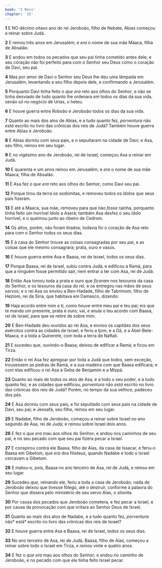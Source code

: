 ```yaml
---
book: 'I Reis'
chapter: '15'
---
```


**1** E NO décimo oitavo ano do rei Jeroboão, filho de Nebate, Abias começou a reinar sobre Judá.

**2** E reinou três anos em Jerusalém; e _era_ o nome de sua mãe Maaca, filha de Absalão.

**3** E andou em todos os pecados que seu pai tinha cometido antes dele; e seu coração não foi perfeito para com o Senhor seu Deus como o coração de Davi, seu pai.

**4** Mas por amor de Davi o Senhor seu Deus lhe deu uma lâmpada em Jerusalém, levantando a seu filho depois dele, e confirmando a Jerusalém.

**5** Porquanto Davi tinha feito o _que era_ reto aos olhos do Senhor, e não se tinha desviado de tudo quanto lhe ordenara _em_ todos os dias da sua vida, senão só no negócio de Urias, o heteu.

**6** E houve guerra entre Roboão e Jeroboão todos os dias da sua vida.

**7** Quanto ao mais dos atos de Abias, e a tudo quanto fez, _porventura_ não _está_ escrito no livro das crônicas dos reis de Judá? Também houve guerra entre Abias e Jeroboão.

**8** E Abias dormiu com seus pais, e o sepultaram na cidade de Davi; e Asa, seu filho, reinou em seu lugar.

**9** E no vigésimo ano de Jeroboão, rei de Israel, começou Asa a reinar em Judá.

**10** E quarenta e um anos reinou em Jerusalém; e _era_ o nome de sua mãe Maaca, filha de Absalão.

**11** E Asa fez _o que era_ reto aos olhos do Senhor, como Davi seu pai.

**12** Porque tirou da terra os sodomitas, e removeu todos os ídolos que seus pais fizeram.

**13** E até a Maaca, sua mãe, removeu para que não _fosse_ rainha, porquanto tinha feito um horrível ídolo a Aserá; também Asa desfez o seu ídolo horrível, e o queimou junto ao ribeiro de Cedrom.

**14** Os altos, porém, não foram tirados; todavia foi o coração de Asa reto para com o Senhor todos os seus dias.

**15** E à casa do Senhor trouxe as coisas consagradas por seu pai, e as coisas que ele mesmo consagrara; prata, ouro e vasos.

**16** E houve guerra entre Asa e Baasa, rei de Israel, todos os seus dias.

**17** Porque Baasa, rei de Israel, subiu contra Judá, e edificou a Ramá, para que a ninguém fosse permitido sair, nem entrar a ter com Asa, rei de Judá.

**18** Então Asa tomou toda a prata e ouro que _ficaram_ nos tesouros da casa do Senhor, e os tesouros da casa do rei, e os entregou nas mãos de seus servos; e o rei Asa os enviou a Ben-Hadade, filho de Tabrimom, filho de Heziom, rei da Síria, que habitava em Damasco, dizendo:

**19** Haja acordo entre mim e ti, _como houve_ entre meu pai e teu pai; eis que te mando _um_ presente, prata e ouro; vai, _e_ anula o teu acordo com Baasa, rei de Israel, para que se retire de sobre mim.

**20** E Ben-Hadade deu ouvidos ao rei Asa, e enviou os capitães dos seus exércitos contra as cidades de Israel; e feriu a Ijom, e a Dã, e a Abel-Bete-Maaca, e a toda a Quinerete, com toda a terra de Naftali.

**21** E sucedeu que, ouvindo-o Baasa, deixou de edificar a Ramá; e ficou em Tirza.

**22** Então o rei Asa fez apregoar por toda a Judá que _todos,_ sem exceção, trouxessem as pedras de Ramá, e a sua madeira _com_ que Baasa edificara; e com elas edificou o rei Asa a Geba de Benjamim e a Mizpá.

**23** Quanto ao mais de todos os atos de Asa, e a todo o seu poder, e a tudo quanto fez, e as cidades que edificou, _porventura_ não _está_ escrito no livro das crônicas dos reis de Judá? Porém, no tempo da sua velhice, padeceu dos pés.

**24** E Asa dormiu com seus pais, e foi sepultado com seus pais na cidade de Davi, seu pai; e Jeosafá, seu filho, reinou em seu lugar.

**25** E Nadabe, filho de Jeroboão, começou a reinar sobre Israel no ano segundo de Asa, rei de Judá; e reinou sobre Israel dois anos.

**26** E fez o _que era_ mau aos olhos do Senhor; e andou nos caminhos de seu pai, e no seu pecado com que seu pai fizera pecar a Israel.

**27** E conspirou contra ele Baasa, filho de Aías, da casa de Issacar, e feriu-o Baasa em Gibetom, que _era_ dos filisteus, quando Nadabe e todo o Israel cercavam a Gibetom.

**28** E matou-o, pois, Baasa no ano terceiro de Asa, rei de Judá, e reinou em seu lugar.

**29** Sucedeu _que,_ reinando ele, feriu a toda a casa de Jeroboão; nada de Jeroboão deixou que tivesse fôlego, até o destruir, conforme à palavra do Senhor que dissera pelo ministério de seu servo Aías, o silonita.

**30** Por causa dos pecados que Jeroboão cometera, e fez pecar a Israel, e por causa da provocação com que irritara ao Senhor Deus de Israel.

**31** Quanto ao mais dos atos de Nadabe, e a tudo quanto fez, _porventura_ não* está* escrito no livro das crônicas dos reis de Israel?

**32** E houve guerra entre Asa e Baasa, rei de Israel, todos os seus dias.

**33** No ano terceiro de Asa, rei de Judá, Baasa, filho de Aías, começou a reinar sobre todo o Israel em Tirza, _e reinou_ vinte e quatro anos.

**34** E fez o _que era_ mau aos olhos do Senhor; e andou no caminho de Jeroboão, e no pecado com que ele tinha feito Israel pecar.
